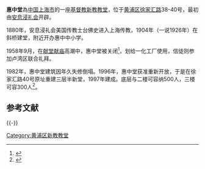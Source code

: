 '''惠中堂'''為[[中国|中国]][[上海市|上海市]]的一座[[基督教|基督教]][[新教|新教]][[教堂|教堂]]，位于[[黄浦区|黄浦区]][[徐家汇路|徐家汇路]]38-40号，最初由[[安息浸礼会|安息浸礼会]]开辟。

1880年，安息浸礼会美国传教士台佛史进入上海传教，1904年（一说1926年）在斜桥建堂，附近开办惠中中小学。

1958年9月，在[[献堂献庙|献堂献庙]]高潮中，惠中堂被关闭<ref>{{cite web 
  | last =  
  | first =  
  | authorlink =  
  | title = 上海宗教志 >> 第五编基督教 >> 第六章 三自爱国运动 >> 第三节　联合礼拜 
  | publisher =  
  | url = http://www.shtong.gov.cn/newsite/node2/node2245/node75195/node75204/node75308/node75322/userobject1ai92079.html 
  | accessdate = 2010-10-28 
  | archive-date = 2012-08-05 
  | archive-url = https://archive.is/20120805140053/http://www.shtong.gov.cn/newsite/node2/node2245/node75195/node75204/node75308/node75322/userobject1ai92079.html 
  | dead-url = no 
  }}</ref>，划给一化工厂使用，信徒则参加卢湾区联合礼拜。   

1982年，惠中堂建筑因年久失修倒塌。1996年，惠中堂获准重新开放，于是在徐家汇路40号原址重建三层半新堂，1997年建成。底层与二楼可容纳500人，三楼可容300人<ref>{{cite web| last =| first =| authorlink =| title =上海市庆祝基督教惠中堂重建复堂10周年| publisher =福音时报| url =http://www.gospeltimes.cn/news/2007_08_16/450.htm| accessdate =2010-10-28| deadurl =yes| archiveurl =https://web.archive.org/web/20100109093633/http://www.gospeltimes.cn/news/2007_08_16/450.htm| archivedate =2010-01-09}}</ref>。

== 参考文献 ==
{{Reflist|2}}

{{-}}

[[Category:黄浦区新教教堂|Category:黄浦区新教教堂]]